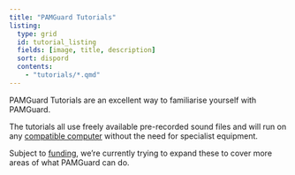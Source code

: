 ```yaml
---
title: "PAMGuard Tutorials"
listing: 
  type: grid
  id: tutorial_listing
  fields: [image, title, description]
  sort: dispord
  contents: 
    - "tutorials/*.qmd"
---
```


PAMGuard Tutorials are an excellent way to familiarise yourself with PAMGuard.

The tutorials all use freely available pre-recorded sound files and will run on any [compatible
computer](systemreq.qmd) without the need for specialist equipment. 

::: {#tutorial_listing}
:::

Subject to [funding](funding.qmd), we're currently trying to expand these to cover more areas
of what PAMGuard can do. 
